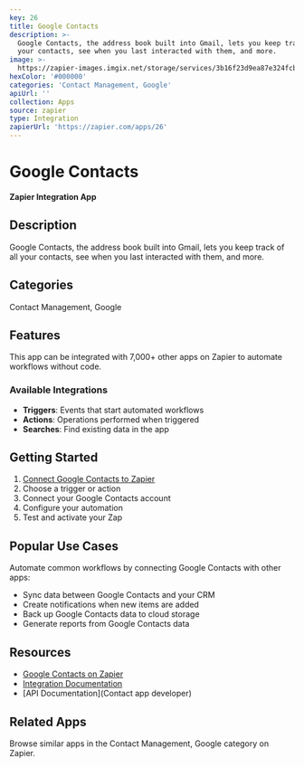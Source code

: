```yaml
---
key: 26
title: Google Contacts
description: >-
  Google Contacts, the address book built into Gmail, lets you keep track of all
  your contacts, see when you last interacted with them, and more.
image: >-
  https://zapier-images.imgix.net/storage/services/3b16f23d9ea87e324fcb08aaa879ce73.png?auto=format%2Ccompress&ixlib=python-3.0.0&q=50
hexColor: '#000000'
categories: 'Contact Management, Google'
apiUrl: ''
collection: Apps
source: zapier
type: Integration
zapierUrl: 'https://zapier.com/apps/26'
---
```

# Google Contacts

**Zapier Integration App**

## Description

Google Contacts, the address book built into Gmail, lets you keep track of all your contacts, see when you last interacted with them, and more.

## Categories

Contact Management, Google

## Features

This app can be integrated with 7,000+ other apps on Zapier to automate workflows without code.

### Available Integrations

- **Triggers**: Events that start automated workflows
- **Actions**: Operations performed when triggered
- **Searches**: Find existing data in the app

## Getting Started

1. [Connect Google Contacts to Zapier](https://zapier.com/apps/26)
2. Choose a trigger or action
3. Connect your Google Contacts account
4. Configure your automation
5. Test and activate your Zap

## Popular Use Cases

Automate common workflows by connecting Google Contacts with other apps:

- Sync data between Google Contacts and your CRM
- Create notifications when new items are added
- Back up Google Contacts data to cloud storage
- Generate reports from Google Contacts data

## Resources

- [Google Contacts on Zapier](https://zapier.com/apps/26)
- [Integration Documentation](https://zapier.com/apps/26/integrations)
- [API Documentation](Contact app developer)

## Related Apps

Browse similar apps in the Contact Management, Google category on Zapier.
